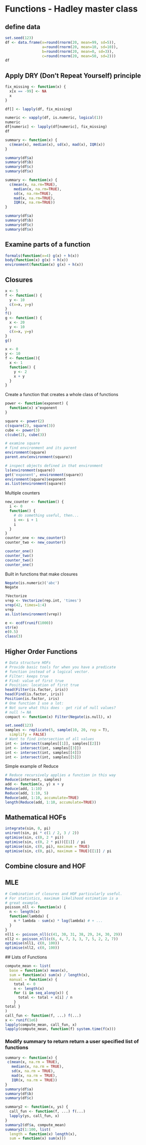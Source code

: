 Functions - Hadley master class
========================================================

## define data
```r
set.seed(123)
df <- data.frame(x=round(rnorm(20, mean=99, sd=5)),
                 a=round(rnorm(20, mean=10, sd=10)),
                 b=round(rnorm(20, mean=0, sd=3)),
                 c=round(rnorm(20, mean=50, sd=2)))
df
```

## Apply DRY (Don't Repeat Yourself) principle
```r
fix_missing <- function(x) {
  x[x == -99] <- NA
  x
}

df[] <- lapply(df, fix_missing)
```

```r
numeric <- vapply(df, is.numeric, logical(1))
numeric
df[numeric] <- lapply(df[numeric], fix_missing)
df
```

```r
summary <- function(x) {
  c(mean(x), median(x), sd(x), mad(x), IQR(x))
}

summary(df$a)
summary(df$b)
summary(df$c)
summary(df$x)

summary <- function(x) {
  c(mean(x, na.rm=TRUE), 
    median(x, na.rm=TRUE), 
    sd(x, na.rm=TRUE), 
    mad(x, na.rm=TRUE), 
    IQR(x, na.rm=TRUE))
}

summary(df$a)
summary(df$b)
summary(df$c)
summary(df$x)
```

## Examine parts of a function
```r
formals(function(x=4) g(x) + h(x))
body(function(x) g(x) + h(x))
environment(function(x) g(x) + h(x))
```

## Closures
```r
x <- 5
f <- function() {
  y <- 10
  c(x=x, y=y)
}
f()
g <- function() {
  x <- 20
  y <- 10
  c(x=x, y=y)
}
g()
```

```r
x <- 0
y <- 10
f <- function(){
  x <- 1
  function() {
    y <- 2
    x + y
  }
}
```

Create a function that creates a whole class of functions
```r
power <- function(exponent) {
  function(x) x^exponent
}

square <- power(2)
c(square(2), square(3))
cube <- power(3)
c(cube(2), cube(3))

# examine square
# find environment and its parent
environment(square)
parent.env(environment(square))

# inspect objects defined in that environment
ls(environment(square))
get('exponent', environment(square))
environment(square)$exponent
as.list(environment(square))
```

Multiple counters
```r
new_counter <- function() {
  i <- 0
  function() {
    # do something useful, then...
    i <<- i + 1
    i
  }
}
counter_one <- new_counter()
counter_two <- new_counter()

counter_one()
counter_two()
counter_two()
counter_one()
```

Built in functions that make closures
```r
Negate(is.numeric)('abc')
Negate

?Vectorize
vrep <- Vectorize(rep.int, 'times')
vrep(42, times=1:4)
vrep
as.list(environment(vrep))

e <- ecdf(runif(1000))
str(e)
e(0.5)
class(3)

```

## Higher Order Functions
```r
# Data structure HOFs
# Provide basic tools for when you have a predicate
# function instead of a logical vector.
# Filter: keeps true
# Find: value of first true
# Position: location of first true
head(Filter(is.factor, iris))
head(Find(is.factor, iris))
Position(is.factor, iris)
# One function I use a lot:
# Not sure what this does - get rid of null values?
# null != NA
compact <- function(x) Filter(Negate(is.null), x)

set.seed(123)
samples <- replicate(5, sample(10, 20, rep = T),
  simplify = FALSE)
# Want to find intersection of all values
int <- intersect(samples[[1]], samples[[2]])
int <- intersect(int, samples[[3]])
int <- intersect(int, samples[[4]])
int <- intersect(int, samples[[5]])
```

Simple example of Reduce
```r
# Reduce recursively applies a function in this way
Reduce(intersect, samples)
add <- function(x, y) x + y
Reduce(add, 1:10)
Reduce(add, 1:10, 5)
Reduce(add, 1:10, accumulate=TRUE)
length(Reduce(add, 1:10, accumulate=TRUE))
```

## Mathematical HOFs
```r
integrate(sin, 0, pi)
uniroot(sin, pi * c(1 / 2, 3 / 2))
optimise(sin, c(0, 2 * pi))
optimise(sin, c(0, 2 * pi))[[1]] / pi
optimise(sin, c(0, pi), maximum = TRUE)
optimise(sin, c(0, pi), maximum = TRUE)[[1]] / pi
```

## Combine closure and HOF
## MLE
```r
# Combination of closures and HOF particularly useful.
# For statistics, maximum likelihood estimation is a
# great example.
poisson_nll <- function(x) {
  n <- length(x)
  function(lambda) {
    n * lambda - sum(x) * log(lambda) # + ...
  }
}
nll1 <- poisson_nll(c(41, 30, 31, 38, 29, 24, 30, 29))
nll2 <- poisson_nll(c(6, 4, 7, 3, 3, 7, 5, 2, 2, 7))
optimise(nll1, c(0, 100))
optimise(nll2, c(0, 100))
```
 ## Lists of Functions
 
```r
compute_mean <- list(
  base = function(x) mean(x),
  sum = function(x) sum(x) / length(x),
  manual = function(x) {
    total <- 0
    n <- length(x)
    for (i in seq_along(x)) {
      total <- total + x[i] / n
    }
total }
)
call_fun <- function(f, ...) f(...)
x <- runif(1e6)
lapply(compute_mean, call_fun, x)
lapply(compute_mean, function(f) system.time(f(x)))
```


### Modify summary to return return a user specified list of functions
```r
summary <- function(x) {
 c(mean(x, na.rm = TRUE),
   median(x, na.rm = TRUE),
   sd(x, na.rm = TRUE),
   mad(x, na.rm = TRUE),
   IQR(x, na.rm = TRUE))
}
summary(df$a)
summary(df$b)
summary(df$c)

summary2 <- function(x, ys) {
  call_fun <- function(f, ...) f(...)
  lapply(ys, call_fun, x)
}
summary2(df$a, compute_mean)
summary2(1:100, list(
  length = function(x) length(x),
  sum = function(x) sum(x)))
```
